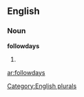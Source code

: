 ==English==

===Noun===
'''followdays'''

# {{plural of|[[followday]]}}

[[Category:English plurals]]

[[ar:followdays]]
